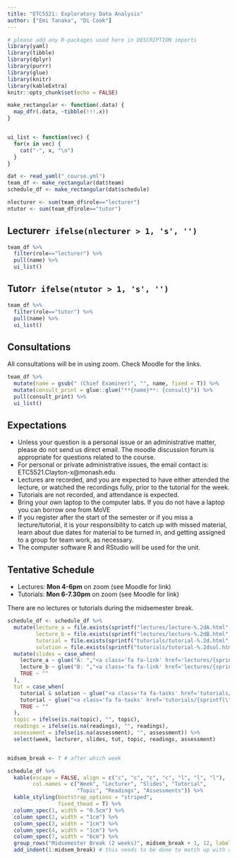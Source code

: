 ```yaml
---
title: "ETC5521: Exploratory Data Analysis"
author: ["Emi Tanaka", "Di Cook"]
---
```


```r
# please add any R-packages used here in DESCRIPTION imports
library(yaml)
library(tibble)
library(dplyr)
library(purrr)
library(glue)
library(knitr)
library(kableExtra)
knitr::opts_chunk$set(echo = FALSE)
```

```r
make_rectangular <- function(.data) {
  map_dfr(.data, ~tibble(!!!.x))
}


ui_list <- function(vec) {
  for(x in vec) {
    cat("-", x, "\n")
  }
}

```


```r

dat <- read_yaml("_course.yml")
team_df <- make_rectangular(dat$team)
schedule_df <- make_rectangular(dat$schedule)

nlecturer <- sum(team_df$role=="lecturer")
ntutor <- sum(team_df$role=="tutor")
```


## Lecturer`r ifelse(nlecturer > 1, 's', '')`

```r
team_df %>% 
  filter(role=="lecturer") %>% 
  pull(name) %>% 
  ui_list()
```

## Tutor`r ifelse(ntutor > 1, 's', '')`

```r
team_df %>% 
  filter(role=="tutor") %>% 
  pull(name) %>% 
  ui_list()
```

## Consultations

All consultations will be in using zoom. Check Moodle for the links.

```r
team_df %>% 
  mutate(name = gsub(" (Chief Examiner)", "", name, fixed = T)) %>% 
  mutate(consult_print = glue::glue("**{name}**: {consult}")) %>% 
  pull(consult_print) %>% 
  ui_list()
```

## Expectations

* Unless your question is a personal issue or an administrative matter, please do not send us direct email. The moodle discussion forum is appropriate for questions related to the course.
* For personal or private administrative issues, the email contact is: ETC5521.Clayton-x@monash.edu
* Lectures are recorded, and you are expected to have either attended the lecture, or watched the recordings fully, prior to the tutorial for the week.
* Tutorials are not recorded, and attendance is expected.
* Bring your own laptop to the computer labs. If you do not have a laptop you can borrow one from MoVE
* If you register after the start of the semester or if you miss a lecture/tutorial, it is your responsibility to catch up with missed material, learn about due dates for material to be turned in, and getting assigned to a group for team work, as necessary.
* The computer software R and RStudio will be used for the unit.

## Tentative Schedule

* Lectures: **Mon 4-6pm** on zoom (see Moodle for link)
* Tutorials: **Mon 6-7.30pm** on zoom (see Moodle for link)

There are no lectures or tutorials during the midsemester break.

```r
schedule_df <- schedule_df %>% 
  mutate(lecture_a = file.exists(sprintf("lectures/lecture-%.2dA.html", week)),
         lecture_b = file.exists(sprintf("lectures/lecture-%.2dB.html", week)),
         tutorial = file.exists(sprintf("tutorials/tutorial-%.2d.html", week)),
         solution = file.exists(sprintf("tutorials/tutorial-%.2dsol.html", week))) %>%  
  mutate(slides = case_when(
    lecture_a ~ glue("A: ","<a class='fa fa-link' href='lectures/{sprintf(\"lecture-%.2dA.html\", week)}' target='_blank'></a> <a class='fab fa-r-project' href='lectures/{sprintf(\"lecture-%.2dA.Rmd\", week)}' target='_blank'></a> <a class='fa fa-file-pdf' href='lectures/{sprintf(\"lecture-%.2dA.pdf\", week)}' target='_blank'></a>"),
    lecture_b ~ glue("B: ","<a class='fa fa-link' href='lectures/{sprintf(\"lecture-%.2dB.html\", week)}' target='_blank'></a> <a class='fab fa-r-project' href='lectures/{sprintf(\"lecture-%.2dB.Rmd\", week)}' target='_blank'></a> <a class='fa fa-file-pdf' href='lectures/{sprintf(\"lecture-%.2dB.pdf\", week)}' target='_blank'></a>"),
    TRUE ~ ""
  ),
  tut = case_when(
    tutorial & solution ~ glue("<a class='fa fa-tasks' href='tutorials/{sprintf(\"tutorial-%.2d\", week)}.html' target='_blank'></a> <a class='fa fa-wrench' href='tutorials/{sprintf(\"tutorial-%.2d\", week)}.Rmd' target='_blank'></a> <a class='fa fa-lightbulb' href='tutorials/{sprintf(\"tutorial-%.2d\", week)}sol.html' target='_blank'></a> <a class='fa fa-laptop' href='tutorials/{sprintf(\"tutorial-%.2d\", week)}sol.Rmd' target='_blank'></a>"),
    tutorial ~ glue("<a class='fa fa-tasks' href='tutorials/{sprintf(\"tutorial-%.2d\", week)}.html' target='_blank'></a> <a class='fa fa-wrench' href='tutorials/{sprintf(\"tutorial-%.2d\", week)}.Rmd'  target='_blank'></a>"),
    TRUE ~ ""
  ),
  topic = ifelse(is.na(topic), "", topic),
  readings = ifelse(is.na(readings), "", readings),
  assessment = ifelse(is.na(assessment), "", assessment)) %>% 
  select(week, lecturer, slides, tut, topic, readings, assessment)


midsem_break <- 7 # after which week

schedule_df %>% 
  kable(escape = FALSE, align = c("c", "c", "c", "c", "l", "l", "l"),
        col.names = c("Week", "Lecturer", "Slides", "Tutorial", 
                      "Topic", "Readings", "Assessments")) %>% 
  kable_styling(bootstrap_options = "striped",
                fixed_thead = T) %>% 
  column_spec(1, width = "0.5cm") %>% 
  column_spec(2, width = "1cm") %>% 
  column_spec(3, width = "1cm") %>% 
  column_spec(4, width = "1cm") %>% 
  column_spec(7, width = "6cm") %>% 
  group_rows("Midsemester Break (2 weeks)", midsem_break + 1, 12, label_row_css = "background-color: #d9e1e8;") %>% 
  add_indent(1:midsem_break) # this needs to be done to match up with above
```
